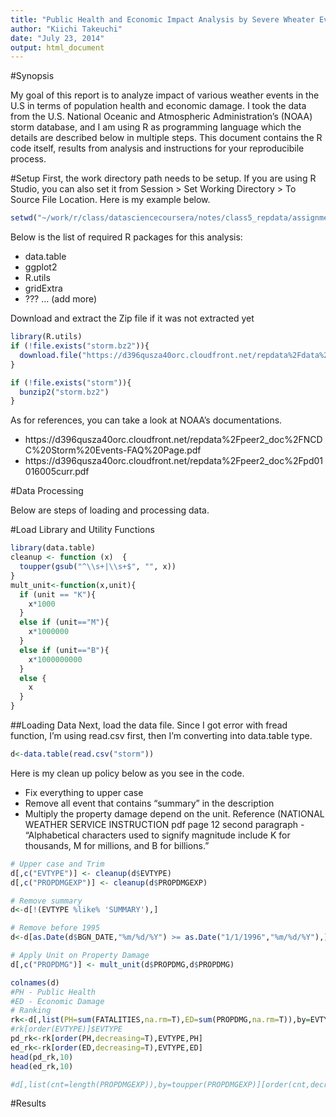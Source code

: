 ```yaml
---
title: "Public Health and Economic Impact Analysis by Severe Wheater Events"
author: "Kiichi Takeuchi"
date: "July 23, 2014"
output: html_document
---
```


#Synopsis

My goal of this report is to analyze impact of various weather events in the U.S in terms of population health and economic damage. I took the data from the U.S. National Oceanic and Atmospheric Administration's (NOAA) storm database, and I am using R as programming language which the details are described below in multiple steps. This document contains the R code itself, results from analysis and instructions for your reproducibile process.

#Setup
First, the work directory path needs to be setup. If you are using R Studio, you can also set it from Session > Set Working Directory > To Source File Location. Here is my example below. 

```r
setwd("~/work/r/class/datasciencecoursera/notes/class5_repdata/assignment2")
```

Below is the list of required R packages for this analysis:

* data.table
* ggplot2
* R.utils
* gridExtra
* ??? ... (add more)

Download and extract the Zip file if it was not extracted yet
```r

library(R.utils)
if (!file.exists("storm.bz2")){
  download.file("https://d396qusza40orc.cloudfront.net/repdata%2Fdata%2FStormData.csv.bz2","storm.bz2",method="curl")
}

if (!file.exists("storm")){
  bunzip2("storm.bz2")
}
```

As for references, you can take a look at NOAA's documentations.

* https://d396qusza40orc.cloudfront.net/repdata%2Fpeer2_doc%2FNCDC%20Storm%20Events-FAQ%20Page.pdf
* https://d396qusza40orc.cloudfront.net/repdata%2Fpeer2_doc%2Fpd01016005curr.pdf


#Data Processing

Below are steps of loading and processing data.

#Load Library and Utility Functions
```r
library(data.table)
cleanup <- function (x)  {
  toupper(gsub("^\\s+|\\s+$", "", x))
}
mult_unit<-function(x,unit){
  if (unit == "K"){
    x*1000
  }
  else if (unit=="M"){
    x*1000000
  }
  else if (unit=="B"){
    x*1000000000
  }
  else {
    x
  }
}
```

##Loading Data
Next, load the data file. Since I got error with fread function, I'm using read.csv first, then I'm converting into data.table type.
```r
d<-data.table(read.csv("storm"))
```


Here is my clean up policy below as you see in the code.

* Fix everything to upper case
* Remove all event that contains "summary" in the description
* Multiply the property damage depend on the unit. Reference (NATIONAL WEATHER SERVICE INSTRUCTION pdf page 12 second paragraph - "Alphabetical characters used to signify magnitude include K for thousands, M for millions, and B for billions."
```r
# Upper case and Trim
d[,c("EVTYPE")] <- cleanup(d$EVTYPE)
d[,c("PROPDMGEXP")] <- cleanup(d$PROPDMGEXP)

# Remove summary
d<-d[!(EVTYPE %like% 'SUMMARY'),]

# Remove before 1995
d<-d[as.Date(d$BGN_DATE,"%m/%d/%Y") >= as.Date("1/1/1996","%m/%d/%Y"),]

# Apply Unit on Property Damage 
d[,c("PROPDMG")] <- mult_unit(d$PROPDMG,d$PROPDMG)

```

```r
colnames(d)
#PH - Public Health
#ED - Economic Damage
# Ranking
rk<-d[,list(PH=sum(FATALITIES,na.rm=T),ED=sum(PROPDMG,na.rm=T)),by=EVTYPE]
#rk[order(EVTYPE)]$EVTYPE
pd_rk<-rk[order(PH,decreasing=T),EVTYPE,PH]
ed_rk<-rk[order(ED,decreasing=T),EVTYPE,ED]
head(pd_rk,10)
head(ed_rk,10)

#d[,list(cnt=length(PROPDMGEXP)),by=toupper(PROPDMGEXP)][order(cnt,decreasing=T)]
```




#Results



